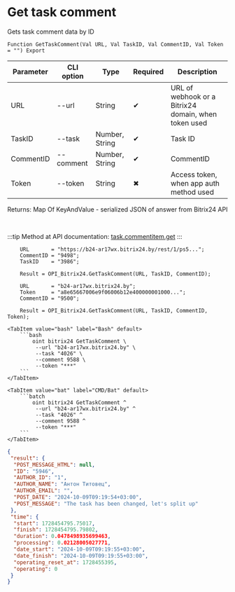 ﻿---
sidebar_position: 2
---


# Get task comment
 Gets task comment data by ID



`Function GetTaskComment(Val URL, Val TaskID, Val CommentID, Val Token = "") Export`

  | Parameter | CLI option | Type | Required | Description |
  |-|-|-|-|-|
  | URL | --url | String | &#x2714; | URL of webhook or a Bitrix24 domain, when token used |
  | TaskID | --task | Number, String | &#x2714; | Task ID |
  | CommentID | --comment | Number, String | &#x2714; | CommentID |
  | Token | --token | String | &#x2716; | Access token, when app auth method used |

  
  Returns:  Map Of KeyAndValue - serialized JSON of answer from Bitrix24 API

<br/>

:::tip
Method at API documentation: [task.commentitem.get](https://dev.1c-bitrix.ru/rest_help/tasks/task/commentitem/get.php)
:::
<br/>



```bsl title="1C:Enterprise/OneScript code example"
    URL       = "https://b24-ar17wx.bitrix24.by/rest/1/ps5...";
    CommentID = "9498";
    TaskID    = "3986";

    Result = OPI_Bitrix24.GetTaskComment(URL, TaskID, CommentID);

    URL       = "b24-ar17wx.bitrix24.by";
    Token     = "a8e65667006e9f06006b12e400000001000...";
    CommentID = "9500";

    Result = OPI_Bitrix24.GetTaskComment(URL, TaskID, CommentID, Token);
```
 

 <Tabs>
  
    <TabItem value="bash" label="Bash" default>
        ```bash
            oint bitrix24 GetTaskComment \
             --url "b24-ar17wx.bitrix24.by" \
             --task "4026" \
             --comment 9588 \
             --token "***"
        ```
    </TabItem>
  
    <TabItem value="bat" label="CMD/Bat" default>
        ```batch
            oint bitrix24 GetTaskComment ^
             --url "b24-ar17wx.bitrix24.by" ^
             --task "4026" ^
             --comment 9588 ^
             --token "***"
        ```
    </TabItem>
</Tabs>


```json title="Result"
{
 "result": {
  "POST_MESSAGE_HTML": null,
  "ID": "5946",
  "AUTHOR_ID": "1",
  "AUTHOR_NAME": "Антон Титовец",
  "AUTHOR_EMAIL": "",
  "POST_DATE": "2024-10-09T09:19:54+03:00",
  "POST_MESSAGE": "The task has been changed, let's split up"
 },
 "time": {
  "start": 1728454795.75017,
  "finish": 1728454795.79802,
  "duration": 0.0478498935699463,
  "processing": 0.02128005027771,
  "date_start": "2024-10-09T09:19:55+03:00",
  "date_finish": "2024-10-09T09:19:55+03:00",
  "operating_reset_at": 1728455395,
  "operating": 0
 }
}
```
